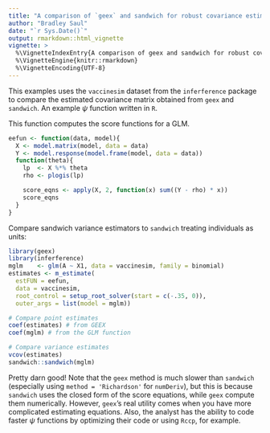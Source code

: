 ```yaml
---
title: "A comparison of `geex` and sandwich for robust covariance estimation"
author: "Bradley Saul"
date: "`r Sys.Date()`"
output: rmarkdown::html_vignette
vignette: >
  %\VignetteIndexEntry{A comparison of geex and sandwich for robust covariance estimation}
  %\VignetteEngine{knitr::rmarkdown}
  %\VignetteEncoding{UTF-8}
---
```


This examples uses the `vaccinesim` dataset from the `inferference` package to compare the estimated covariance matrix obtained from `geex` and `sandwich`.
An example $\psi$ function written in `R`. 

This function computes the score functions for a GLM.
```r
eefun <- function(data, model){
  X <- model.matrix(model, data = data)
  Y <- model.response(model.frame(model, data = data))
  function(theta){
    lp  <- X %*% theta
    rho <- plogis(lp)

    score_eqns <- apply(X, 2, function(x) sum((Y - rho) * x))
    score_eqns
  }
}
```

Compare sandwich variance estimators to `sandwich` treating individuals as units:
```r
library(geex)
library(inferference)
mglm    <- glm(A ~ X1, data = vaccinesim, family = binomial)
estimates <- m_estimate(
  estFUN = eefun,
  data = vaccinesim,
  root_control = setup_root_solver(start = c(-.35, 0)),
  outer_args = list(model = mglm))

# Compare point estimates
coef(estimates) # from GEEX
coef(mglm) # from the GLM function

# Compare variance estimates
vcov(estimates)
sandwich::sandwich(mglm)
```

Pretty darn good! Note that the `geex` method is much slower than `sandwich` (especially using `method = 'Richardson'` for `numDeriv`), but this is because `sandwich` uses the closed form of the score equations, while `geex` compute them numerically. However, `geex`'s real utility comes when you have more complicated estimating equations. Also, the analyst has the ability to code faster $\psi$ functions by optimizing their code or using `Rccp`, for example. 
